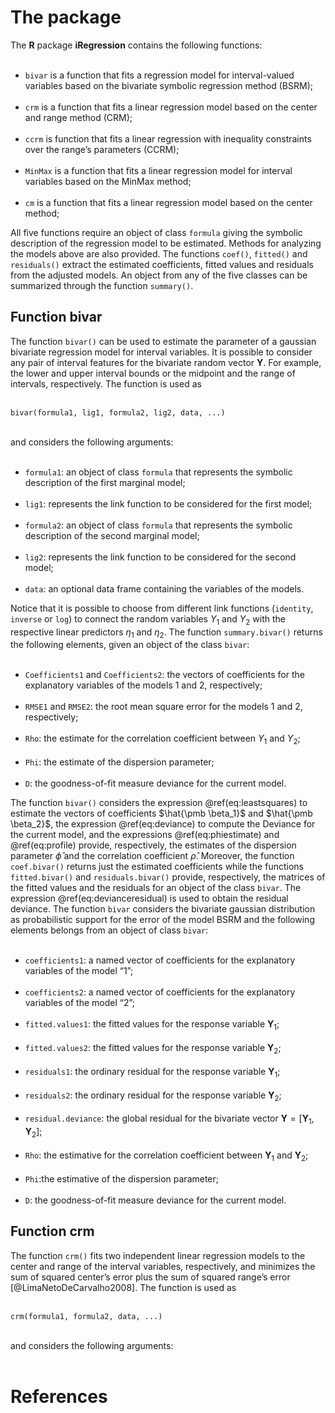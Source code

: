 # The package {#package}

The **R** package **iRegression** contains the following functions: </br></br>


- `bivar` is a function that fits a regression model for interval-valued variables based on the bivariate symbolic regression method (BSRM);</br></br>
- `crm` is a function that fits a linear regression model based on the center and range method (CRM);</br></br>
- `ccrm` is function that fits a linear regression with inequality constraints over the range's parameters (CCRM);</br></br>
- `MinMax` is a function that fits a linear regression model for interval variables based on the MinMax method;</br></br>
- `cm` is a function that fits a linear regression model based on the center method;

All five functions require an object of class `formula` giving the symbolic description of the regression model to be estimated. Methods for analyzing the models above are also provided. The functions `coef()`, `fitted()` and `residuals()` extract the estimated coefficients, fitted values and residuals from the adjusted models. An object from any of the five classes can be summarized through the function `summary()`.

## Function bivar

The function `bivar()` can be used to estimate the parameter of a gaussian bivariate regression model for interval variables. It is possible to consider any pair of interval features for the bivariate random vector $\pmb Y$. For example, the lower and upper interval bounds or the midpoint and the range of intervals, respectively. The function is used as </br></br>


`bivar(formula1, lig1, formula2, lig2, data, ...)` </br></br>


and considers the following arguments: </br></br>

- `formula1`: an object of class `formula` that represents the symbolic description of the first marginal model;</br></br>
- `lig1`: represents the link function to be considered for the first model;</br></br>
- `formula2`: an object of class `formula` that represents the symbolic description of the second marginal model;</br></br>
- `lig2`: represents the link function to be considered for the second model;</br></br>
- `data`: an optional data frame containing the variables of the models.

Notice that it is possible to choose from different link functions (`identity`, `inverse` or `log`) to connect the random variables $Y_1$ and $Y_2$ with the respective linear predictors $\eta_1$ and $\eta_2$. The function `summary.bivar()` returns the following elements, given an object of the class `bivar`: </br></br>

- `Coefficients1` and `Coefficients2`: the vectors of coefficients for the explanatory variables of the models 1 and 2, respectively;</br></br>
- `RMSE1` and `RMSE2`: the root mean square error for the models 1 and 2, respectively;</br></br>
- `Rho`: the estimate for the correlation coefficient between $Y_1$ and $Y_2$;</br></br>
- `Phi`: the estimate of the dispersion parameter;</br></br>
- `D`: the goodness-of-fit measure deviance for the current model.

The function `bivar()` considers the expression \@ref(eq:leastsquares) to estimate the vectors of coefficients $\hat{\pmb \beta_1}$ and $\hat{\pmb \beta_2}$, the expression \@ref(eq:deviance) to compute the Deviance for the current model, and the expressions \@ref(eq:phiestimate) and \@ref(eq:profile) provide, respectively, the estimates of the dispersion parameter $\hat{\phi}$ and the correlation coefficient $\hat{\rho}$. Moreover, the function `coef.bivar()` returns just the estimated coefficients while the functions `fitted.bivar()` and `residuals.bivar()` provide, respectively, the matrices of the fitted values and the residuals for an object of the class `bivar`. The expression \@ref(eq:devianceresidual) is used to obtain the residual deviance. The function `bivar` considers the bivariate gaussian distribution as probabilistic support for the error of the model BSRM and the following elements belongs from an object of class `bivar`: </br></br>

- `coefficients1`: a named vector of coefficients for the explanatory variables of the model "1";</br></br>
- `coefficients2`:	a named vector of coefficients for the explanatory variables of the model "2";</br></br>
- `fitted.values1`: the fitted values for the response variable $\pmb Y_1$;</br></br>
- `fitted.values2`: the fitted values for the response variable $\pmb Y_2$;</br></br>
- `residuals1`: the ordinary residual for the response variable $\pmb Y_1$;</br></br>
- `residuals2`: the ordinary residual for the response variable $\pmb Y_2$;</br></br>
- `residual.deviance`:	the global residual for the bivariate vector $\pmb Y = [\pmb Y_1, \pmb Y_2]$;</br></br>
- `Rho`: the estimative for the correlation coefficient between $\pmb Y_1$ and $\pmb Y_2$;</br></br>
- `Phi`:the estimative of the dispersion parameter;</br></br>
- `D`:	the goodness-of-fit measure deviance for the current model.

## Function crm {#sec:crm}

The function `crm()` fits two independent linear regression models to the center and range
of the interval variables, respectively, and minimizes the sum of squared center's error plus the sum of squared range's error [@LimaNetoDeCarvalho2008]. The function is used as </br></br>


`crm(formula1, formula2, data, ...)` </br></br>


and considers the following arguments: </br></br>

# References {-}
